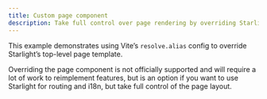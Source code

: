 ```yaml
---
title: Custom page component
description: Take full control over page rendering by overriding Starlight’s Page component
---
```



This example demonstrates using Vite’s `resolve.alias` config to override Starlight’s top-level page template.

Overriding the page component is not officially supported and will require a lot of work to reimplement features, but is an option if you want to use Starlight for routing and i18n, but take full control of the page layout.

<StackBlitz
	title="Starlight — Page override example"
	description="Example of manually overriding Starlights <Page /> component"
	example="page-override"
	openFile="src/PageOverride.astro,astro.config.mjs"
/>
